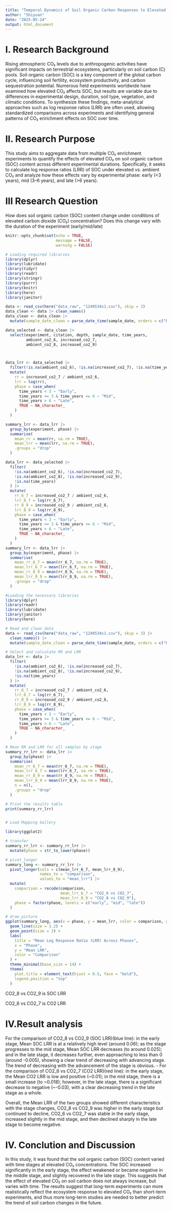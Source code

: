 ```yaml
---
title: "Temporal Dynamics of Soil Organic Carbon Responses to Elevated CO₂"
author: "Shiyuan"
date: "2025-05-24"
output: html_document
---
```

# I. Research Background
Rising atmospheric CO₂ levels due to anthropogenic activities have significant impacts on terrestrial ecosystems, particularly on soil carbon (C) pools. Soil organic carbon (SOC) is a key component of the global carbon cycle, influencing soil fertility, ecosystem productivity, and carbon sequestration potential. Numerous field experiments worldwide have examined how elevated CO₂ affects SOC, but results are variable due to differences in experimental design, duration, soil type, vegetation, and climatic conditions. To synthesize these findings, meta-analytical approaches such as log response ratios (LRR) are often used, allowing standardized comparisons across experiments and identifying general patterns of CO₂ enrichment effects on SOC over time.

# II. Research Purpose
This study aims to aggregate data from multiple CO₂ enrichment experiments to quantify the effects of elevated CO₂ on soil organic carbon (SOC) content across different experimental durations. Specifically, it seeks to calculate log response ratios (LRR) of SOC under elevated vs. ambient CO₂ and analyze how these effects vary by experimental phase: early (<3 years), mid (3–6 years), and late (>6 years).

# III Research Question
How does soil organic carbon (SOC) content change under conditions of elevated carbon dioxide (CO₂) concentration? Does this change vary with the duration of the experiment (early/mid/late)

```r
knitr::opts_chunk$set(echo = TRUE,
                      message = FALSE,
                      warning = FALSE)

# Loading required libraries
library(dplyr)
library(lubridate)
library(tidyr)
library(readr)
library(stringr)
library(purrr)
library(knitr)
library(here)
library(janitor)
```

```r

data <- read_csv(here("data_raw", "1249534s1.csv"), skip = 3)
data_clean <- data |> clean_names()
data_clean <- data_clean |>
  mutate(sample_date_clean = parse_date_time(sample_date, orders = c("b Y", "m Y", "Y")))

data_selected <- data_clean |>
  select(experiment, citation, depth, sample_date, time_years,
         ambient_co2_6, increased_co2_7,
         ambient_co2_8, increased_co2_9)



data_lrr <- data_selected |>
  filter(!is.na(ambient_co2_6), !is.na(increased_co2_7), !is.na(time_years)) |>
  mutate(
    rr = increased_co2_7 / ambient_co2_6,
    lrr = log(rr),
    phase = case_when(
      time_years < 3 ~ "Early",
      time_years >= 3 & time_years <= 6 ~ "Mid",
      time_years > 6 ~ "Late",
      TRUE ~ NA_character_
    )
  )
```

```r
summary_lrr <- data_lrr |>
  group_by(experiment, phase) |>
  summarise(
    mean_rr = mean(rr, na.rm = TRUE),
    mean_lrr = mean(lrr, na.rm = TRUE),
    .groups = "drop"
  )

data_lrr <- data_selected |>
  filter(
    !is.na(ambient_co2_6), !is.na(increased_co2_7),
    !is.na(ambient_co2_8), !is.na(increased_co2_9),
    !is.na(time_years)
  ) |>
  mutate(
    rr_6_7 = increased_co2_7 / ambient_co2_6,
    lrr_6_7 = log(rr_6_7),
    rr_8_9 = increased_co2_9 / ambient_co2_8,
    lrr_8_9 = log(rr_8_9),
    phase = case_when(
      time_years < 3 ~ "Early",
      time_years >= 3 & time_years <= 6 ~ "Mid",
      time_years > 6 ~ "Late",
      TRUE ~ NA_character_
    )
  )
summary_lrr <- data_lrr |>
  group_by(experiment, phase) |>
  summarise(
    mean_rr_6_7 = mean(rr_6_7, na.rm = TRUE),
    mean_lrr_6_7 = mean(lrr_6_7, na.rm = TRUE),
    mean_rr_8_9 = mean(rr_8_9, na.rm = TRUE),
    mean_lrr_8_9 = mean(lrr_8_9, na.rm = TRUE),
    .groups = "drop"
  )

```


```r
#Loading the necessary libraries
library(dplyr)
library(readr)
library(lubridate)
library(janitor)
library(here)

# Read and clean data
data <- read_csv(here("data_raw", "1249534s1.csv"), skip = 3) |>
  clean_names() |>
  mutate(sample_date_clean = parse_date_time(sample_date, orders = c("b Y", "m Y", "Y")))

# Select and calculate RR and LRR
data_lrr <- data |>
  filter(
    !is.na(ambient_co2_6), !is.na(increased_co2_7),
    !is.na(ambient_co2_8), !is.na(increased_co2_9),
    !is.na(time_years)
  ) |>
  mutate(
    rr_6_7 = increased_co2_7 / ambient_co2_6,
    lrr_6_7 = log(rr_6_7),
    rr_8_9 = increased_co2_9 / ambient_co2_8,
    lrr_8_9 = log(rr_8_9),
    phase = case_when(
      time_years < 3 ~ "Early",
      time_years >= 3 & time_years <= 6 ~ "Mid",
      time_years > 6 ~ "Late",
      TRUE ~ NA_character_
    )
  )

# Mean RR and LRR for all samples by stage
summary_rr_lrr <- data_lrr |>
  group_by(phase) |>
  summarise(
    mean_rr_6_7 = mean(rr_6_7, na.rm = TRUE),
    mean_lrr_6_7 = mean(lrr_6_7, na.rm = TRUE),
    mean_rr_8_9 = mean(rr_8_9, na.rm = TRUE),
    mean_lrr_8_9 = mean(lrr_8_9, na.rm = TRUE),
    n = n(),
    .groups = "drop"
  )

# Print the results table
print(summary_rr_lrr)



```


```r
# Load Mapping Gallery

library(ggplot2)

# transfer
summary_rr_lrr <- summary_rr_lrr |>
  mutate(phase = str_to_lower(phase)) 

# pivot_longer
summary_long <- summary_rr_lrr |>
  pivot_longer(cols = c(mean_lrr_6_7, mean_lrr_8_9),
               names_to = "comparison",
               values_to = "mean_lrr") |>
  mutate(
    comparison = recode(comparison,
                        mean_lrr_6_7 = "CO2_6 vs CO2_7",
                        mean_lrr_8_9 = "CO2_8 vs CO2_9"),
    phase = factor(phase, levels = c("early", "mid", "late"))  
  )

# draw picture
ggplot(summary_long, aes(x = phase, y = mean_lrr, color = comparison, group = comparison)) +
  geom_line(size = 1.2) +
  geom_point(size = 3) +
  labs(
    title = "Mean Log Response Ratio (LRR) Across Phases",
    x = "Phase",
    y = "Mean LRR",
    color = "Comparison"
  ) +
  theme_minimal(base_size = 14) +
  theme(
    plot.title = element_text(hjust = 0.5, face = "bold"),
    legend.position = "top"
  )

```

 CO2_8 vs CO2_9 is SOC LRR
 
 CO2_6 vs CO2_7 is CO2 LRR

# IV.Result analysis

For the comparison of CO2_8 vs CO2_9 (SOC LRR)(blue line): in the early stage, Mean SOC LRR is at a relatively high level (around 0.06); as the stage progresses to the mid stage, Mean SOC LRR decreases (to around 0.025); and in the late stage, it decreases further, even approaching to less than 0 (around -0.005), showing a clear trend of decreasing with advancing stage. The trend of decreasing with the advancement of the stage is obvious.
- For the comparison of CO2_6 vs CO2_7 (CO2 LRR)(red line): in the early stage, the Mean CO2 LRR is low and positive (~0.01); in the mid stage, there is a small increase (to ~0.018); however, in the late stage, there is a significant decrease to negative (~-0.03), with a clear decreasing trend in the late stage as a whole.
 
Overall, the Mean LRR of the two groups showed different characteristics with the stage changes, CO2_8 vs CO2_9 was higher in the early stage but continued to decline, CO2_6 vs CO2_7 was stable in the early stage, increased slightly in the mid stage, and then declined sharply in the late stage to become negative.


# IV. Conclution and Discussion 
In this study, it was found that the soil organic carbon (SOC) content varied with time stages at elevated CO₂ concentrations. The SOC increased significantly in the early stage, the effect weakened or became negative in the middle stage, and slightly recovered in the late stage. This suggests that the effect of elevated CO₂ on soil carbon does not always increase, but varies with time. The results suggest that long-term experiments can more realistically reflect the ecosystem response to elevated CO₂ than short-term experiments, and thus more long-term studies are needed to better predict the trend of soil carbon changes in the future.